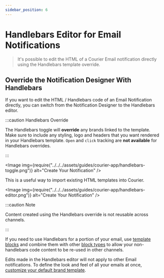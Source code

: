 ```yaml
---
sidebar_position: 6
---
```



# Handlebars Editor for Email Notifications

> It's possible to edit the HTML of a Courier Email notification directly using the Handlebars template override.

## Override the Notification Designer With Handlebars

If you want to edit the HTML / Handlebars code of an Email Notification directly, you can switch from the Notification Designer to the Handlebars editor.

:::caution Handlebars Override

The Handlebars toggle will **override** any brands linked to the template. Make sure to include any styling, logo and headers that you want rendered in your Handlebars template. `Open` and `click` tracking are **not available** for Handlebars overrides.

:::

<Image
  img={require("../../../assets/guides/courier-app/handlebars-toggle.png")}
  alt="Create Your Notification"
/>

This is a useful way to import existing HTML templates into Courier.

<Image
  img={require("../../../assets/guides/courier-app/handlebars-editor.png")}
  alt="Create Your Notification"
/>

:::caution Note

Content created using the Handlebars override is not reusable across channels.

:::

If you need to use Handlebars for a portion of your email, use [template blocks](../content-blocks/template-blocks.mdx) and combine them with other [block types](../notification-designer/notification-designer-overview.mdx/#reusable-drag-and-drop-content) to allow your non-handlebars code content to be re-used in other channels.

<!-- Link follow-up doc -->

Edits made in the Handlebars editor will not apply to other Email notifications. To define the look and feel of all your emails at once, [customize your default brand template](../../brands/how-to-use-brands-to-customize/#customize-your-brands).
